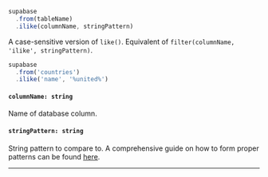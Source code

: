 
<!-- prettier-ignore -->
```js {3} 
supabase
  .from(tableName)
  .ilike(columnName, stringPattern)
```

A case-sensitive version of `like()`. Equivalent of `filter(columnName, 'ilike', stringPattern)`.

<Collapsable title="Toggle Example">

<!-- prettier-ignore -->
```js {3}
supabase
  .from('countries')
  .ilike('name', '%united%')
```

</Collapsable>


#### `columnName: string`
Name of database column.

#### `stringPattern: string`
String pattern to compare to. A comprehensive guide on how to form proper patterns can be found [here](https://www.postgresql.org/docs/current/functions-matching.html).

---